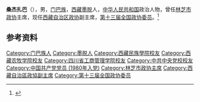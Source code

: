 '''桑杰扎巴'''（{{bd|1960年|4月||catIdx=S}}），男，[[门巴族|门巴族]]，[[西藏|西藏]][[墨脱|墨脱]]人，[[中华人民共和国|中华人民共和国]]政治人物，曾任[[林芝市政协|林芝市政协]]主席，现任[[西藏自治区政协|西藏自治区政协]]副主席，[[第十三届全国政协委员|第十三届全国政协委员]]。<ref>{{Cite web|title=西藏新一届政协主席、副主席、秘书长简历(主席帕巴拉·格列朗杰)|url=http://district.ce.cn/newarea/sddy/201801/29/t20180129_27953760_12.shtml|accessdate=2020-08-13|work=中国经济网|archive-date=2021-10-20|archive-url=https://web.archive.org/web/20211020223233/http://district.ce.cn/newarea/sddy/201801/29/t20180129_27953760_12.shtml|dead-url=no}}</ref>

== 参考资料 ==
{{reflist}}

{{中国人物小作品}}
{{西藏自治区领导人}}

{{Authority control}}
{{DEFAULTSORT:S}}
[[Category:门巴族人|Category:门巴族人]]
[[Category:墨脱人|Category:墨脱人]]
[[Category:西藏民族學院校友|Category:西藏民族學院校友]]
[[Category:西藏农牧学院校友|Category:西藏农牧学院校友]]
[[Category:四川省工商管理学院校友|Category:四川省工商管理学院校友]]
[[Category:中共中央党校校友|Category:中共中央党校校友]]
[[Category:中国共产党党员_(1980年入党)|Category:中国共产党党员 (1980年入党)]]
[[Category:林芝市政协主席|Category:林芝市政协主席]]
[[Category:西藏自治區政協副主席|Category:西藏自治區政協副主席]]
[[Category:第十三届全国政协委员|Category:第十三届全国政协委员]]